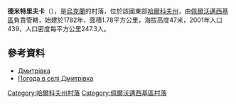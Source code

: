 {{coord|49|22|31|N|36|2|18|E|scale:100000_region:UA|display=title}}

'''德米特里夫卡'''（{{lang-uk|Дмитрівка}}），是[[烏克蘭|烏克蘭]]的村落，位於該國東部[[哈爾科夫州|哈爾科夫州]]，由[[佩爾沃邁西基區|佩爾沃邁西基區]]負責管轄，始建於1782年，面積1.78平方公里，海拔高度47米，2001年人口439，人口密度每平方公里247.3人。

==參考資料==
* [http://w1.c1.rada.gov.ua/pls/z7502/A005?rdat1=09.01.2009&rf7571=33836 Дмитрівка]{{dead link|date=2018年2月 |bot=InternetArchiveBot |fix-attempted=yes }}
* [http://weather.in.ua/ua/krym/6883 Погода в селі Дмитрівка] {{Wayback|url=http://weather.in.ua/ua/krym/6883 |date=20111219145444 }}

{{DEFAULTSORT:Дмитрівка}}
[[Category:哈爾科夫州村落|Category:哈爾科夫州村落]]
[[Category:佩爾沃邁西基區村落|Category:佩爾沃邁西基區村落]]


{{Kharkiv-geo-stub}}